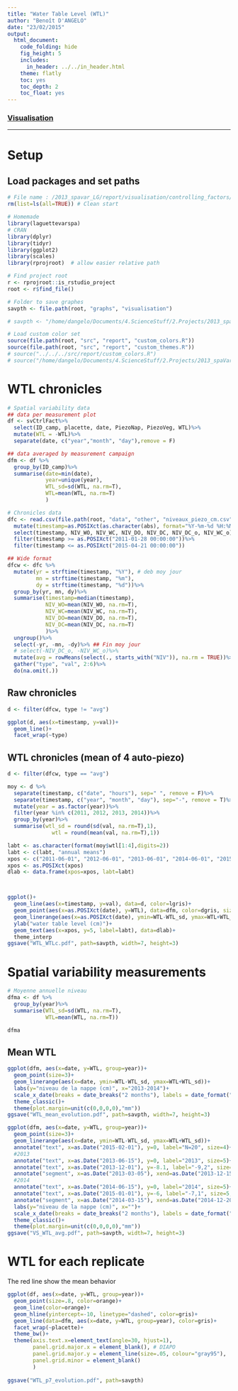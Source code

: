 ```yaml
---
title: "Water Table Level (WTL)"
author: "Benoît D'ANGELO"
date: "23/02/2015"
output:
  html_document:
    code_folding: hide
    fig_height: 5
    includes:
      in_header: ../../in_header.html
    theme: flatly
    toc: yes
    toc_depth: 2
    toc_float: yes
---
```

### <a href="../vis_toc.html"> Visualisation </a>

***

# Setup

## Load packages and set paths

```r
# File name : /2013_spavar_LG/report/visualisation/controlling_factors/wtl.Rmd
rm(list=ls(all=TRUE)) # Clean start

# Homemade 
library(laguettevarspa)
# CRAN
library(dplyr)
library(tidyr)
library(ggplot2)
library(scales)
library(rprojroot)  # allow easier relative path

# Find project root
r <- rprojroot::is_rstudio_project
root <- r$find_file()

# Folder to save graphes
savpth <- file.path(root, "graphs", "visualisation")

# savpth <- "/home/dangelo/Documents/4.ScienceStuff/2.Projects/2013_spaVar_LG/graphs/visualisation"

# Load custom color set
source(file.path(root, "src", "report", "custom_colors.R"))
source(file.path(root, "src", "report", "custom_themes.R"))
# source("../../../src/report/custom_colors.R")
# source("/home/dangelo/Documents/4.ScienceStuff/2.Projects/2013_spaVar_LG/src/report/custom_colors.R")
```

# WTL chronicles {.tabset}

```r
# Spatial variability data
## data per measurement plot
df <- svCtrlFact%>%
  select(ID_camp, placette, date, PiezoNap, PiezoVeg, WTL)%>%
  mutate(WTL = -WTL)%>%
  separate(date, c("year","month", "day"),remove = F)

## data averaged by measurement campaign
dfm <- df %>%
  group_by(ID_camp)%>%
  summarise(date=min(date),
            year=unique(year),
            WTL_sd=sd(WTL, na.rm=T),
            WTL=mean(WTL, na.rm=T)
            )

# Chronicles data
dfc <- read.csv(file.path(root, "data", "other", "niveaux_piezo_cm.csv"))%>%
  mutate(timestamp=as.POSIXct(as.character(abs), format="%Y-%m-%d %H:%M:%S"))%>%
  select(timestamp, NIV_WO, NIV_WC, NIV_DO, NIV_DC, NIV_DC_o, NIV_WC_o)%>%
  filter(timestamp >= as.POSIXct("2011-01-28 00:00:00"))%>%
  filter(timestamp <= as.POSIXct("2015-04-21 00:00:00"))

## Wide format
dfcw <- dfc %>%
  mutate(yr = strftime(timestamp, "%Y"), # deb moy jour
         mn = strftime(timestamp, "%m"),
         dy = strftime(timestamp, "%d"))%>%
  group_by(yr, mn, dy)%>%
  summarise(timestamp=median(timestamp),
            NIV_WO=mean(NIV_WO, na.rm=T),
            NIV_WC=mean(NIV_WC, na.rm=T),
            NIV_DO=mean(NIV_DO, na.rm=T),
            NIV_DC=mean(NIV_DC, na.rm=T)
            )%>%
  ungroup()%>%
  select(-yr, -mn, -dy)%>% ## Fin moy jour
  # select(-NIV_DC_o, -NIV_WC_o)%>%
  mutate(avg = rowMeans(select(., starts_with("NIV")), na.rm = TRUE))%>%
  gather("type", "val", 2:6)%>%
  do(na.omit(.))
```

## Raw chronicles

```r
d <- filter(dfcw, type != "avg")

ggplot(d, aes(x=timestamp, y=val))+
  geom_line()+
  facet_wrap(~type)

```

## WTL chronicles (mean of 4 auto-piezo)

```r
d <- filter(dfcw, type == "avg")

moy <- d %>%
  separate(timestamp, c("date", "hours"), sep=" ", remove = F)%>%
  separate(timestamp, c("year", "month", "day"), sep="-", remove = T)%>%
  mutate(year = as.factor(year))%>%
  filter(year %in% c(2011, 2012, 2013, 2014))%>%
  group_by(year)%>%
  summarise(wtl_sd = round(sd(val, na.rm=T),1),
              wtl = round(mean(val, na.rm=T),1))

labt <- as.character(format(moy$wtl[1:4],digits=2))
labt <- c(labt, "annual means")
xpos <- c("2011-06-01", "2012-06-01", "2013-06-01", "2014-06-01", "2015-01-01")
xpos <- as.POSIXct(xpos)
dlab <- data.frame(xpos=xpos, labt=labt)



ggplot()+
  geom_line(aes(x=timestamp, y=val), data=d, color=lgris)+
  geom_point(aes(x=as.POSIXct(date), y=WTL), data=dfm, color=dgris, size=2)+
  geom_linerange(aes(x=as.POSIXct(date), ymin=WTL-WTL_sd, ymax=WTL+WTL_sd), data=dfm, color=dgris)+
  ylab("water table level (cm)")+
  geom_text(aes(x=xpos, y=5, label=labt), data=dlab)+
  theme_interp
ggsave("WTL_WTLc.pdf", path=savpth, width=7, height=3)

```

# Spatial variability measurements


```r
# Moyenne annuelle niveau
dfma <- df %>%
  group_by(year)%>%
  summarise(WTL_sd=sd(WTL, na.rm=T),
            WTL=mean(WTL, na.rm=T))

dfma
```

## Mean WTL

```r
ggplot(dfm, aes(x=date, y=WTL, group=year))+
  geom_point(size=3)+
  geom_linerange(aes(x=date, ymin=WTL-WTL_sd, ymax=WTL+WTL_sd))+
  labs(y="niveau de la nappe (cm)", x="2013-2014")+
  scale_x_date(breaks = date_breaks("2 months"), labels = date_format("%b"))+
  theme_classic()+
  theme(plot.margin=unit(c(0,0,0,0),"mm"))
ggsave("WTL_mean_evolution.pdf", path=savpth, width=7, height=3)

ggplot(dfm, aes(x=date, y=WTL, group=year))+
  geom_point(size=3)+
  geom_linerange(aes(x=date, ymin=WTL-WTL_sd, ymax=WTL+WTL_sd))+
  annotate("text", x=as.Date("2015-02-01"), y=0, label="N=20", size=4)+
  #2013
  annotate("text", x=as.Date("2013-06-15"), y=0, label="2013", size=5)+
  annotate("text", x=as.Date("2013-12-01"), y=-8.1, label="-9,2", size=5, color=orange)+
  annotate("segment", x=as.Date("2013-03-05"), xend=as.Date("2013-12-15"), y=-9.2, yend=-9.2, linetype="dashed", size=1, color=orange)+
  #2014
  annotate("text", x=as.Date("2014-06-15"), y=0, label="2014", size=5)+
  annotate("text", x=as.Date("2015-01-01"), y=-6, label="-7,1", size=5, color=orange)+
  annotate("segment", x=as.Date("2014-03-15"), xend=as.Date("2014-12-20"), y=-7.1, yend=-7.1, linetype="dashed", size=1, color=orange)+
  labs(y="niveau de la nappe (cm)", x="")+
  scale_x_date(breaks = date_breaks("2 months"), labels = date_format("%b"))+
  theme_classic()+
  theme(plot.margin=unit(c(0,0,0,0),"mm"))
ggsave("VS_WTL_avg.pdf", path=savpth, width=7, height=3)
```

# WTL for each replicate

The red line show the mean behavior

```r
ggplot(df, aes(x=date, y=WTL, group=year))+
  geom_point(size=.8, color=orange)+
  geom_line(color=orange)+
  geom_hline(yintercept=-10, linetype="dashed", color=gris)+
  geom_line(data=dfm, aes(x=date, y=WTL, group=year), color=gris)+
  facet_wrap(~placette)+
  theme_bw()+
  theme(axis.text.x=element_text(angle=30, hjust=1),
        panel.grid.major.x = element_blank(), # DIAPO
        panel.grid.major.y = element_line(size=.05, colour="gray95"),
        panel.grid.minor = element_blank()
        )
  
ggsave("WTL_p7_evolution.pdf", path=savpth)
```
